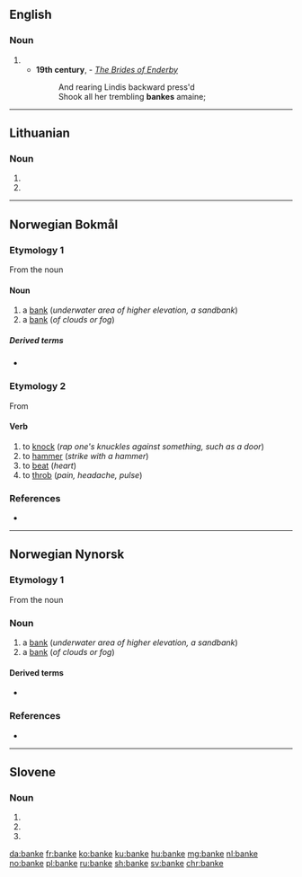 ==English==

===Noun===
{{en-noun}}

# {{obsolete spelling of|bank|lang=en}}
#* '''19th century''', {{w|Jean Ingelow}} - ''[[s:The Brides of Enderby|The Brides of Enderby]]''
#*: And rearing Lindis backward press'd
#*: Shook all her trembling '''bankes''' amaine;

----

==Lithuanian==

===Noun===
{{head|lt|noun form|g=m}}

# {{locative singular of|bankas|lang=lt}}
# {{vocative singular of|bankas|lang=lt}}

----

==Norwegian Bokmål==

===Etymology 1===
From the noun {{l|nb|bakke}}

====Noun====
{{nb-noun-m1}}

# a [[bank]] (''underwater area of higher elevation, a sandbank'')
# a [[bank]] (''of clouds or fog'')

=====Derived terms=====
* {{l|nb|sandbanke}}

===Etymology 2===
From {{etyl|non|nb}} {{term|banga|lang=nb}}

====Verb====
{{head|nb|verb|imperative|bank|present tense|banker|simple past and past participle|banka|or|banket|present tense|bankende}}

# to [[knock]] (''rap one's knuckles against something, such as a door'')
# to [[hammer]] (''strike with a hammer'')
# to [[beat]] (''heart'')
# to [[throb]] (''pain, headache, pulse'')

===References===
* {{R:The Bokmål Dictionary}}

----
==Norwegian Nynorsk==

===Etymology 1===
From the noun {{l|nn|bakke}}

===Noun===
{{nn-noun-m1}}

# a [[bank]] (''underwater area of higher elevation, a sandbank'')
# a [[bank]] (''of clouds or fog'')

====Derived terms====
* {{l|nn|sandbanke}}

===References===
* {{R:The Nynorsk Dictionary}}

----
==Slovene==

===Noun===
{{head|sl|noun form|head=bánke}}

# {{genitive singular of|bánka|lang=sl}}
# {{nominative plural of|bánka|lang=sl}}
# {{accusative plural of|bánka|lang=sl}}

[[da:banke]]
[[fr:banke]]
[[ko:banke]]
[[ku:banke]]
[[hu:banke]]
[[mg:banke]]
[[nl:banke]]
[[no:banke]]
[[pl:banke]]
[[ru:banke]]
[[sh:banke]]
[[sv:banke]]
[[chr:banke]]